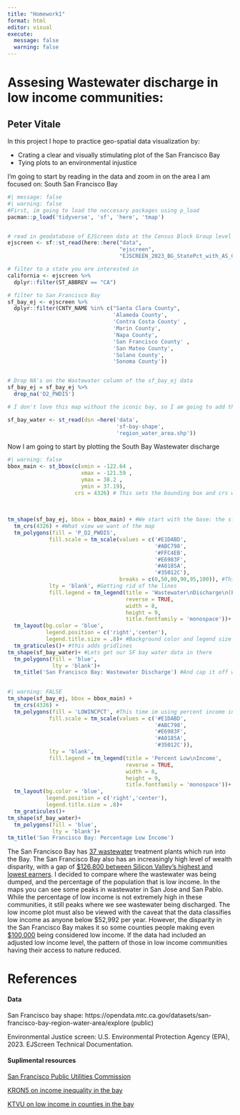 ```yaml
---
title: "Homework1"
format: html
editor: visual
execute: 
  message: false
  warning: false
---
```


# Assesing Wastewater discharge in low income communities:

## Peter Vitale

In this project I hope to practice geo-spatial data visualization by:

-   Crating a clear and visually stimulating plot of the San Francisco Bay
-   Tying plots to an environmental injustice

I'm going to start by reading in the data and zoom in on the area I am focused on: South San Francisco Bay

```r
#| message: false
#| warning: false
#First, im going to load the neccesary packages using p_load
pacman::p_load('tidyverse', 'sf', 'here', 'tmap')


# read in geodatabase of EJScreen data at the Census Block Group level
ejscreen <- sf::st_read(here::here("data", 
                                   "ejscreen",
                                   "EJSCREEN_2023_BG_StatePct_with_AS_CNMI_GU_VI.gdb")) 

# filter to a state you are interested in
california <- ejscreen %>%
  dplyr::filter(ST_ABBREV == "CA") 

# filter to San Francisco Bay 
sf_bay_ej <- ejscreen %>%
  dplyr::filter(CNTY_NAME %in% c("Santa Clara County", 
                                 'Alameda County', 
                                 'Contra Costa County' , 
                                 'Marin County', 
                                 'Napa County', 
                                 'San Francisco County' , 
                                 'San Mateo County', 
                                 'Solano County', 
                                 'Sonoma County'))


# Drop NA's on the Wastewater column of the sf_bay_ej data
sf_bay_ej = sf_bay_ej %>% 
  drop_na('D2_PWDIS')

# I don't love this map without the iconic bay, so I am going to add the water

sf_bay_water <- st_read(dsn =here('data', 
                                  'sf-bay-shape', 
                                  'region_water_area.shp'))
```

Now I am going to start by plotting the South Bay Wastewater discharge

```r
#| warning: false
bbox_main <- st_bbox(c(xmin = -122.64 , 
                       xmax = -121.59 , 
                       ymax = 38.2 , 
                       ymin = 37.19),
                     crs = 4326) # This sets the bounding box and crs which aid in the view of the San Francisco Bay 
		
  
  
tm_shape(sf_bay_ej, bbox = bbox_main) + #We start with the base: the sf bay 
  tm_crs(4326) + #What view we want of the map 
  tm_polygons(fill = 'P_D2_PWDIS',
             fill.scale = tm_scale(values = c('#E1DABD',
                                              '#ABC798',
                                              '#FFC4EB',
                                              '#E6983F',
                                              '#A0185A',
                                              '#35012C'),
                                   breaks = c(0,50,80,90,95,100)), #This sets up my wastewater color scale and fills in the percentiles of wastewaters
             lty = 'blank', #Getting rid of the lines
             fill.legend = tm_legend(title = 'Wastewater\nDischarge\n(Percentile)', 
                                     reverse = TRUE, 
                                     width = 8,
                                     height = 9,
                                     title.fontfamily = 'monospace'))+ #Legend formatting
  tm_layout(bg.color = 'blue',
            legend.position = c('right','center'),
            legend.title.size = .8)+ #Background color and legend size + position
  tm_graticules()+ #this adds gridlines
tm_shape(sf_bay_water)+ #Lets get our SF bay water data in there
  tm_polygons(fill = 'blue',
              lty = 'blank')+
  tm_title('San Francisco Bay: Wastewater Discharge') #And cap it off with a title
  
```

```r
#| warning: FALSE
tm_shape(sf_bay_ej, bbox = bbox_main) + 
  tm_crs(4326) +
  tm_polygons(fill = 'LOWINCPCT', #This time im using percent income instead of wastewater
             fill.scale = tm_scale(values = c('#E1DABD',
                                              '#ABC798',
                                              '#E6983F',
                                              '#A0185A',
                                              '#35012C')),
             lty = 'blank',
             fill.legend = tm_legend(title = 'Percent Low\nIncome', 
                                     reverse = TRUE,
                                     width = 8,
                                     height = 9,
                                     title.fontfamily = 'monospace'))+
  tm_layout(bg.color = 'blue',
            legend.position = c('right','center'),
            legend.title.size = .8)+
  tm_graticules()+
tm_shape(sf_bay_water)+
  tm_polygons(fill = 'blue',
              lty = 'blank')+
tm_title('San Francisco Bay: Percentage Low Income')
```

The San Francisco Bay has [37 wastewater](https://www.sfpuc.gov/about-us/our-systems/sewer-system) treatment plants which run into the Bay. The San Francisco Bay also has an increasingly high level of wealth disparity, with a gap of [\$126,800 between Silicon Valley’s highest and lowest earners](https://www.kron4.com/news/bay-area/silicon-valley-income-inequality/). I decided to compare where the wastewater was being dumped, and the percentage of the population that is low income. In the maps you can see some peaks in wastewater in San Jose and San Pablo. While the percentage of low income is not extremely high in these communities, it still peaks where we see wastewater being discharged. The low income plot must also be viewed with the caveat that the data classifies low income as anyone below \$52,992 per year. However, the disparity in the San Francisco Bay makes it so some counties people making even [\$100,000](https://www.ktvu.com/news/all-bay-area-counties-earning-six-figures-can-still-be-considered-low-income) being considered low income. If the data had included an adjusted low income level, the pattern of those in low income communities having their access to nature reduced.

# References

#### Data 


San Francisco bay shape: 
 https://opendata.mtc.ca.gov/datasets/san-francisco-bay-region-water-area/explore (public)

Environmental Justice screen:
U.S. Environmental Protection Agency (EPA), 2023. EJScreen Technical Documentation. 



#### Suplimental resources



[San Francisco Public Utilities Commission](https://www.sfpuc.gov/about-us/our-systems/sewer-system)

[KRON5 on income inequality in the bay](https://www.kron4.com/news/bay-area/silicon-valley-income-inequality/)

[KTVU on low income in counties in the bay](https://www.ktvu.com/news/all-bay-area-counties-earning-six-figures-can-still-be-considered-low-income)



